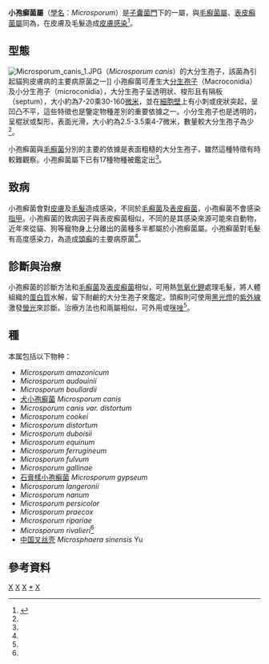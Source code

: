 {{automatic taxobox
| taxon = Microsporum
| image = Macroconidia Microsporum canis.JPG
| image_width = 240px
| image_caption = [[犬小孢癣菌|犬小孢癣菌]]
| authority= Gruby ,1843<ref name="doctorfungus">{{cite web|url=http://www.doctorfungus.org/Thefungi/microsporum_spp.php|title=Microsporum spp|publisher=doctor fungus|deadurl=yes|archiveurl=https://archive.is/20130503004148/http://www.doctorfungus.org/Thefungi/microsporum_spp.php|archivedate=2013-05-03}}</ref>
| subdivision_ranks = 種
| subdivision = <center>詳見內文</center>
}}

'''小孢癬菌屬'''（[[學名|學名]]：''Microsporum''）是[[子囊菌門|子囊菌門]]下的一屬，與[[毛癬菌屬|毛癬菌屬]]、[[表皮癬菌屬|表皮癬菌屬]]同為{{link-en|皮膚真菌|Dermatophyte}}，在皮膚及毛髮造成[[真菌病#分類#皮膚感染|皮膚感染]]<ref name="book">{{cite book|title=實用微生物學|chapter=16章 醫用真菌學|author=嚴啓泰、蘇慶華、商惠芳、楊定一|publisher=偉華書局有限公司|isbn=957-640-849-0|language=zh-tw}}</ref>。

==型態==
[[File:Microsporum_canis_1.JPG|thumb]]（''Microsporum canis''）的大分生孢子，該菌為引起貓狗皮膚病的主要病原菌之一]]
小孢癬菌可產生大[[分生孢子|分生孢子]]（Macroconidia）及小分生孢子（microconidia），大分生孢子呈透明狀、梭形且有隔板（septum），大小約為7-20乘30-160[[微米|微米]]，並在[[細胞壁|細胞壁]]上有小刺或疣狀突起，呈凹凸不平，這些特徵也是鑒定物種差別的重要依據之一。小分生孢子也是透明的，呈棍狀或梨形，表面光滑，大小約為2.5-3.5乘4-7微米，數量較大分生孢子為少<ref name="book"></ref>。

小孢癬菌與[[毛癬菌|毛癬菌]]分別的主要的依據是表面粗糙的大分生孢子，雖然這種特徵有時較難觀察。小孢癬菌屬下已有17種物種被鑑定出<ref name="doctorfungus"></ref>。

==致病==
小孢癬菌會對[[皮膚|皮膚]]及[[毛髮|毛髮]]造成感染，不同於[[毛癬菌|毛癬菌]]及[[表皮癬菌|表皮癬菌]]，小孢癬菌不會感染[[指甲|指甲]]。小孢癬菌的致病因子與表皮癬菌相似，不同的是其感染來源可能來自動物，近年來從貓、狗等寵物身上分離出的菌種多半都屬於小孢癬菌屬。小孢癬菌對毛髮有高度感染力，為造成[[頭癬|頭癬]]的主要病原菌<ref name="book"></ref>。

==診斷與治療==
小孢癬菌的診斷方法和[[毛癬菌|毛癬菌]]及[[表皮癬菌|表皮癬菌]]相似，可用熱[[氫氧化鉀|氫氧化鉀]]處理毛髮，將人體組織的[[蛋白質|蛋白質]]水解，留下耐鹼的大分生孢子來鑑定。頭癬則可使用[[黑光燈|黑光燈]]的[[紫外線|紫外線]]激發[[螢光|螢光]]來診斷。治療方法也和兩屬相似，可外用{{link-en|髮癬退|tolnaftate}}或[[咪唑|咪唑]]<ref name="book"></ref>。

==種==
本属包括以下物种：
*''Microsporum amazonicum''
*''Microsporum audouinii''
*''Microsporum boullardii''
*[[犬小孢癣菌|犬小孢癣菌]] ''Microsporum canis''
*''Microsporum canis var. distortum''
*''Microsporum cookei''
*''Microsporum distortum''
*''Microsporum duboisii''
*''Microsporum equinum''
*''Microsporum ferrugineum''
*''Microsporum fulvum''
*''Microsporum gallinae''
*[[石膏樣小孢癣菌|石膏樣小孢癣菌]] ''Microsporum gypseum''
*''Microsporum langeronii''
*''Microsporum nanum''
*''Microsporum persicolor''
*''Microsporum praecox''
*''Microsporum ripariae''
*''Microsporum rivalieri''<ref name="doctorfungus"></ref>
* [[中国叉丝壳|中国叉丝壳]] ''Microsphaera sinensis'' Yu

==參考資料==
{{portal|真菌}}
{{Reflist}}

{{真菌病}}
{{真菌分類}}
{{Taxonbar|from=Q639799}}

[[Category:真菌性疾病|X]]
[[Category:寄生真菌|X]]
[[Category:裸囊菌科|X]]
[[Category:_小孢癣菌属|*]]
[[Category:_1843年描述的分类群|X]]